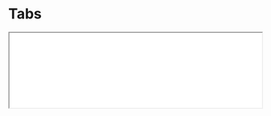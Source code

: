 # Tabs

<iframe className="comp-preview"
  src="/preview/iframe.html?globals=&args=&id=commons-tabs--docs&viewMode=docs"
  width="100%"
/>